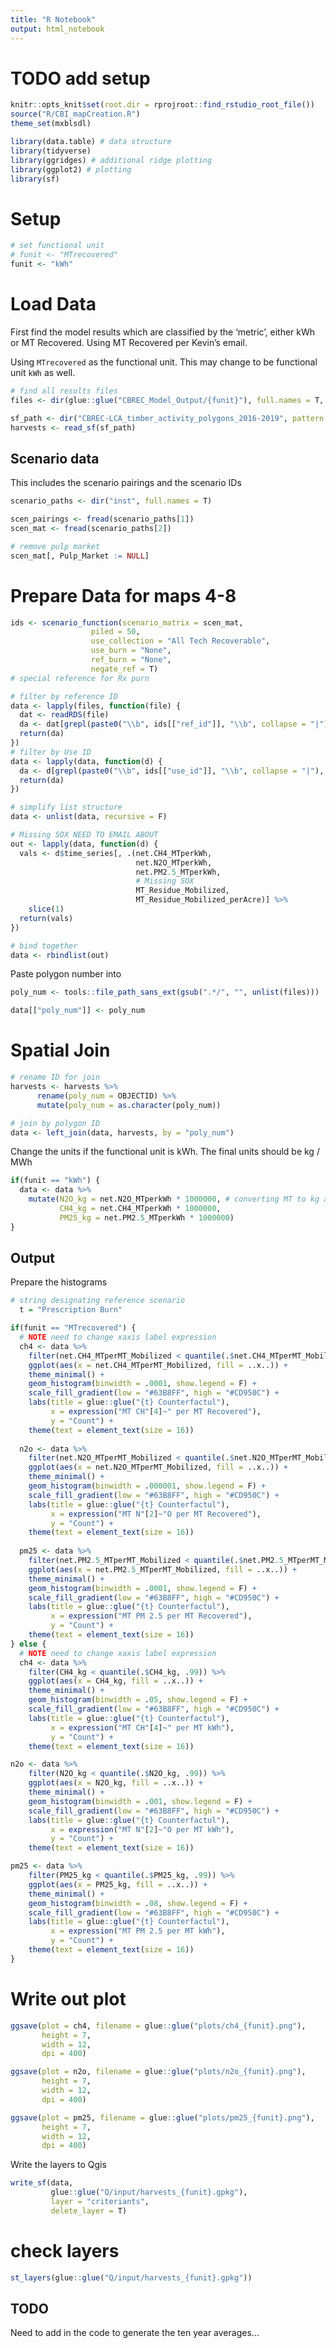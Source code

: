 ```yaml
---
title: "R Notebook"
output: html_notebook
---
```

# TODO add setup 

```r
knitr::opts_knit$set(root.dir = rprojroot::find_rstudio_root_file())
source("R/CBI_mapCreation.R")
theme_set(mxblsdl)

library(data.table) # data structure
library(tidyverse)
library(ggridges) # additional ridge plotting
library(ggplot2) # plotting
library(sf)
```

# Setup

```r
# set functional unit
# funit <- "MTrecovered"
funit <- "kWh"
```

# Load Data

First find the model results which are classified by the 'metric', either kWh or MT Recovered. Using MT Recovered per Kevin's email.

Using `MTrecovered` as the functional unit. This may change to be functional unit `kWh` as well.
```r
# find all results files
files <- dir(glue::glue("CBREC_Model_Output/{funit}"), full.names = T, recursive = T)

sf_path <- dir("CBREC-LCA_timber_activity_polygons_2016-2019", pattern = ".shp$", full.names = T)
harvests <- read_sf(sf_path)
```

## Scenario data

This includes the scenario pairings and the scenario IDs

```r
scenario_paths <- dir("inst", full.names = T)

scen_pairings <- fread(scenario_paths[1])
scen_mat <- fread(scenario_paths[2])

# remove pulp market
scen_mat[, Pulp_Market := NULL]
```

# Prepare Data for maps 4-8

```r
ids <- scenario_function(scenario_matrix = scen_mat,
                  piled = 50,
                  use_collection = "All Tech Recoverable",
                  use_burn = "None",
                  ref_burn = "None", 
                  negate_ref = T)
# special reference for Rx purn

# filter by reference ID
data <- lapply(files, function(file) {
  dat <- readRDS(file)
  da <- dat[grepl(paste0("\\b", ids[["ref_id"]], "\\b", collapse = "|"), names(dat))]
  return(da)
})
# filter by Use ID
data <- lapply(data, function(d) {
  da <- d[grepl(paste0("\\b", ids[["use_id"]], "\\b", collapse = "|"), names(d))]
  return(da)
})

# simplify list structure
data <- unlist(data, recursive = F)

# Missing SOX NEED TO EMAIL ABOUT
out <- lapply(data, function(d) {
  vals <- d$time_series[, .(net.CH4_MTperkWh,
                            net.N2O_MTperkWh,
                            net.PM2.5_MTperkWh,
                            # Missing SOX
                            MT_Residue_Mobilized, 
                            MT_Residue_Mobilized_perAcre)] %>%
    slice(1)
  return(vals)
})

# bind together
data <- rbindlist(out)
```

Paste polygon number into
```r
poly_num <- tools::file_path_sans_ext(gsub(".*/", "", unlist(files)))

data[["poly_num"]] <- poly_num
```

# Spatial Join

```r
# rename ID for join
harvests <- harvests %>%
      rename(poly_num = OBJECTID) %>%
      mutate(poly_num = as.character(poly_num))

# join by polygon ID
data <- left_join(data, harvests, by = "poly_num")
```


Change the units if the functional unit is kWh. The final units should be kg / MWh
```r
if(funit == "kWh") {
  data <- data %>%
    mutate(N2O_kg = net.N2O_MTperkWh * 1000000, # converting MT to kg and kWh to MWh
           CH4_kg = net.CH4_MTperkWh * 1000000,
           PM25_kg = net.PM2.5_MTperkWh * 1000000)
}
```

## Output

Prepare the histograms
```r
# string designating reference scenario
  t = "Prescription Burn"

if(funit == "MTrecovered") {
  # NOTE need to change xaxis label expression
  ch4 <- data %>% 
    filter(net.CH4_MTperMT_Mobilized < quantile(.$net.CH4_MTperMT_Mobilized, .99)) %>% 
    ggplot(aes(x = net.CH4_MTperMT_Mobilized, fill = ..x..)) +
    theme_minimal() +
    geom_histogram(binwidth = .0001, show.legend = F) +
    scale_fill_gradient(low = "#63B8FF", high = "#CD950C") +
    labs(title = glue::glue("{t} Counterfactul"),
         x = expression("MT CH"[4]~" per MT Recovered"),
         y = "Count") +
    theme(text = element_text(size = 16))
  
  n2o <- data %>% 
    filter(net.N2O_MTperMT_Mobilized < quantile(.$net.N2O_MTperMT_Mobilized, .99)) %>% 
    ggplot(aes(x = net.N2O_MTperMT_Mobilized, fill = ..x..)) +
    theme_minimal() +
    geom_histogram(binwidth = .000001, show.legend = F) +
    scale_fill_gradient(low = "#63B8FF", high = "#CD950C") +
    labs(title = glue::glue("{t} Counterfactul"),
         x = expression("MT N"[2]~"O per MT Recovered"),
         y = "Count") +
    theme(text = element_text(size = 16))
  
  pm25 <- data %>% 
    filter(net.PM2.5_MTperMT_Mobilized < quantile(.$net.PM2.5_MTperMT_Mobilized, .99)) %>% 
    ggplot(aes(x = net.PM2.5_MTperMT_Mobilized, fill = ..x..)) +
    theme_minimal() +
    geom_histogram(binwidth = .0001, show.legend = F) +
    scale_fill_gradient(low = "#63B8FF", high = "#CD950C") +
    labs(title = glue::glue("{t} Counterfactul"),
         x = expression("MT PM 2.5 per MT Recovered"),
         y = "Count") +
    theme(text = element_text(size = 16))  
} else {
  # NOTE need to change xaxis label expression
  ch4 <- data %>% 
    filter(CH4_kg < quantile(.$CH4_kg, .99)) %>% 
    ggplot(aes(x = CH4_kg, fill = ..x..)) +
    theme_minimal() +
    geom_histogram(binwidth = .05, show.legend = F) +
    scale_fill_gradient(low = "#63B8FF", high = "#CD950C") +
    labs(title = glue::glue("{t} Counterfactul"),
         x = expression("MT CH"[4]~" per MT kWh"),
         y = "Count") +
    theme(text = element_text(size = 16))

n2o <- data %>% 
    filter(N2O_kg < quantile(.$N2O_kg, .99)) %>% 
    ggplot(aes(x = N2O_kg, fill = ..x..)) +
    theme_minimal() +
    geom_histogram(binwidth = .001, show.legend = F) +
    scale_fill_gradient(low = "#63B8FF", high = "#CD950C") +
    labs(title = glue::glue("{t} Counterfactul"),
         x = expression("MT N"[2]~"O per MT kWh"),
         y = "Count") +
    theme(text = element_text(size = 16))

pm25 <- data %>% 
    filter(PM25_kg < quantile(.$PM25_kg, .99)) %>% 
    ggplot(aes(x = PM25_kg, fill = ..x..)) +
    theme_minimal() +
    geom_histogram(binwidth = .08, show.legend = F) +
    scale_fill_gradient(low = "#63B8FF", high = "#CD950C") +
    labs(title = glue::glue("{t} Counterfactul"),
         x = expression("MT PM 2.5 per MT kWh"),
         y = "Count") +
    theme(text = element_text(size = 16))
}
```

# Write out plot

```r
ggsave(plot = ch4, filename = glue::glue("plots/ch4_{funit}.png"),
       height = 7,
       width = 12,
       dpi = 400)

ggsave(plot = n2o, filename = glue::glue("plots/n2o_{funit}.png"),
       height = 7,
       width = 12,
       dpi = 400)

ggsave(plot = pm25, filename = glue::glue("plots/pm25_{funit}.png"),
       height = 7,
       width = 12,
       dpi = 400)
```

Write the layers to Qgis
```r
write_sf(data, 
         glue::glue("Q/input/harvests_{funit}.gpkg"),
         layer = "criteriants",
         delete_layer = T)
```

# check layers
```r
st_layers(glue::glue("Q/input/harvests_{funit}.gpkg"))
```


## TODO
Need to add in the code to generate the ten year averages...
